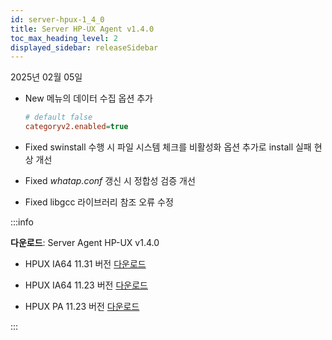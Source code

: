 ```yaml
---
id: server-hpux-1_4_0
title: Server HP-UX Agent v1.4.0
toc_max_heading_level: 2
displayed_sidebar: releaseSidebar
---
```


2025년 02월 05일

- <Status priority='1'>New</Status> <Cmdname sid="side_serverInventoryMap" className="uitext" /> 메뉴의 데이터 수집 옵션 추가

  ```ini title="whatap.conf"
  # default false
  categoryv2.enabled=true 
  ```

- <Status priority='0'>Fixed</Status> swinstall 수행 시 파일 시스템 체크를 비활성화 옵션 추가로 install 실패 현상 개선

- <Status priority='0'>Fixed</Status> *whatap.conf* 갱신 시 정합성 검증 개선 

- <Status priority='0'>Fixed</Status> libgcc 라이브러리 참조 오류 수정

:::info 

**다운로드**: Server Agent HP-UX v1.4.0

- HPUX IA64 11.31 버전 [다운로드](https://repo.whatap.io/hpux/ia64/11.31/whatap-infra_1.4.0_hpux-11.31_ia64.tar.gz)

- HPUX IA64 11.23 버전 [다운로드](https://repo.whatap.io/hpux/ia64/11.23/whatap-infra_1.4.0_hpux-11.23_ia64.tar.gz)

- HPUX PA 11.23 버전 [다운로드](https://repo.whatap.io/hpux/pa/11.23/whatap-infra_1.4.0_hpux-11.23_pa.tar.gz)

:::